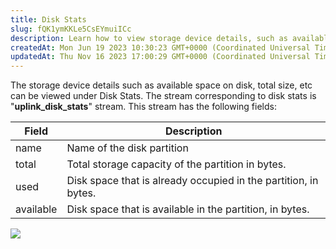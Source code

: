 ```yaml
---
title: Disk Stats
slug: fQK1ymKKLe5CsEYmuiICc
description: Learn how to view storage device details, such as available space and total size, with this comprehensive document. Explore the "Disk Stats" section and discover the corresponding stream, "uplink_disk_stats," which offers insights into partition names, to
createdAt: Mon Jun 19 2023 10:30:23 GMT+0000 (Coordinated Universal Time)
updatedAt: Thu Nov 16 2023 17:00:29 GMT+0000 (Coordinated Universal Time)
---
```


The storage device details such as available space on disk, total size, etc can be viewed under Disk Stats. The stream corresponding to disk stats is "**uplink\_disk\_stats**" stream. This stream has the following fields:

| Field     | Description                                                     |
| --------- | --------------------------------------------------------------- |
| name      | Name of the disk partition                                      |
| total     | Total storage capacity of the partition in bytes.               |
| used      | Disk space that is already occupied in the partition, in bytes. |
| available | Disk space that is available in the partition, in bytes.        |

![](/assets/k23ZPDzlsAMtUAQvpcFWg_linuxdocsdisks.png)

